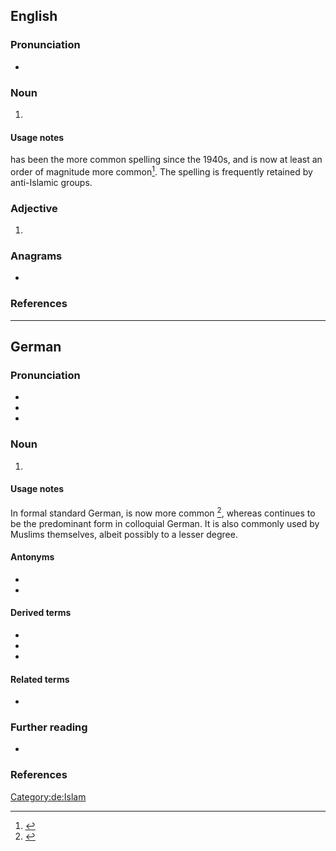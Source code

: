 {{also|moslem}}
==English==

===Pronunciation===
* {{IPA|/ˈmɒzləm/|/ˈmɒsləm/|lang=en}}

===Noun===
{{en-noun}}

# {{lb|en|dated}} {{alternative spelling of|Muslim|lang=en}}

====Usage notes====
{{m|en|Muslim}} has been the more common spelling since the 1940s, and is now at least an order of magnitude more common<ref>{{cite-web
|title=Muslim, Moslem
|work=Google Books Ngram Viewer
|url=https://books.google.com/ngrams/graph?content=Muslim%2CMoslem&year_start=1900&year_end=2000&corpus=15&smoothing=3&share=&direct_url=t1%3B%2CMuslim%3B%2Cc0%3B.t1%3B%2CMoslem%3B%2Cc0
|accessdate=November 2, 2017}}</ref>. The spelling {{m|en|Moslem}} is frequently retained by anti-Islamic groups.

===Adjective===
{{en-adj|-}}

# {{lb|en|dated}} {{alternative spelling of|Muslim|lang=en}}

===Anagrams===
* {{anagrams|en|mmoles}}

===References===
<references/>

----

==German==

===Pronunciation===
* {{IPA|/ˈmɔslɛm/|lang=de}}
* {{audio|De-Moslem.ogg|Audio|lang=de}}
* {{hyphenation|Mos|lem|lang=de}}

===Noun===
{{de-noun|m|Moslems|Moslems|pl2=Mosleme|f=Moslemin}}

# {{alternative form of|Muslim|lang=de}}

====Usage notes====
In formal standard German, {{m|de|Muslim}} is now more common <ref>{{cite-web
|title=Muslim, Moslem
|work=Google Books Ngram Viewer
|url=https://books.google.com/ngrams/graph?content=Muslim%2CMoslem&year_start=1900&year_end=2000&corpus=20&smoothing=3&share=&direct_url=t1%3B%2CMuslim%3B%2Cc0%3B.t1%3B%2CMoslem%3B%2Cc0
|accessdate=November 2, 2017}}</ref>, whereas {{m|de|Moslem}} continues to be the predominant form in colloquial German. It is also commonly used by Muslims themselves, albeit possibly to a lesser degree.

====Antonyms====
* {{l|de|Nichtmoslem}}
* {{l|de|Kafir}}

====Derived terms====
* {{l|de|Moslemin}}
* {{l|de|moslemisch}}
* {{l|de|Kulturmoslem}}

====Related terms====
* {{l|de|Moslemismus}}

===Further reading===
* {{R:Duden}}

===References===
<references/>

[[Category:de:Islam]]